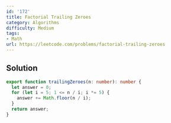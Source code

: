 ```yaml
---
id: '172'
title: Factorial Trailing Zeroes
category: Algorithms
difficulty: Medium
tags:
- Math
url: https://leetcode.com/problems/factorial-trailing-zeroes
---
```


## Solution

```typescript filename="solution.ts" copy
export function trailingZeroes(n: number): number {
  let answer = 0;
  for (let i = 5; 1 <= n / i; i *= 5) {
    answer += Math.floor(n / i);
  }
  return answer;
}
```

